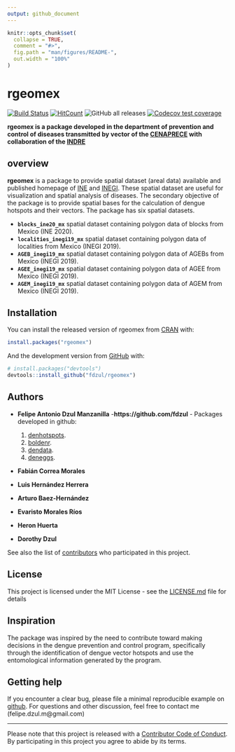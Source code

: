 ```yaml
---
output: github_document
---
```


<!-- README.md is generated from README.Rmd. Please edit that file -->

```r
knitr::opts_chunk$set(
  collapse = TRUE,
  comment = "#>",
  fig.path = "man/figures/README-",
  out.width = "100%"
)
```

# **rgeomex**
[![Build Status](https://travis-ci.com/fdzul/rgeomex.svg?branch=main)](https://travis-ci.com/fdzul/rgeomex) 
[![HitCount](http://hits.dwyl.com/fdzul/rgeomex.svg)](http://hits.dwyl.com/fdzul/rgeomex)
![GitHub all releases](https://img.shields.io/github/downloads/fdzul/rgeomex/total)
[![Codecov test coverage](https://codecov.io/gh/fdzul/rgeomex/branch/master/graph/badge.svg)](https://codecov.io/gh/fdzul/rgeomex?branch=master)

**rgeomex is a package developed in the department of prevention and control of diseases transmitted by vector of the [CENAPRECE](https://www.gob.mx/salud/cenaprece) with collaboration of the [INDRE](https://www.gob.mx/salud/acciones-y-programas/instituto-de-diagnostico-y-referencia-epidemiologicos-mision-vision-y-politica-de-calidad-181639?state=published)** 

## **overview**

**rgeomex** is a package to provide spatial dataset (areal data) available and published homepage of [INE](https://pautas.ine.mx/transparencia/mapas/) and [INEGI](https://www.inegi.org.mx/temas/mg). These spatial dataset are useful for visualization and spatial analysis of diseases. The secondary objective of the package is to provide spatial bases for the calculation of dengue hotspots and their vectors. The package has six spatial datasets.

  - **`blocks_ine20_mx`** spatial dataset containing polygon data of blocks from Mexico (INE 2020).
  - **`localities_inegi19_mx`** spatial dataset containing polygon data of localities from Mexico (INEGI 2019).
  - **`AGEB_inegi19_mx`** spatial dataset containing polygon data of AGEBs from Mexico (INEGI 2019).
  - **`AGEE_inegi19_mx`** spatial dataset containing polygon data of AGEE from Mexico (INEGI 2019).
  - **`AGEM_inegi19_mx`** spatial dataset containing polygon data of AGEM from Mexico (INEGI 2019).



## Installation

You can install the released version of rgeomex from [CRAN](https://CRAN.R-project.org) with:

``` r
install.packages("rgeomex")
```

And the development version from [GitHub](https://github.com/) with:

``` r
# install.packages("devtools")
devtools::install_github("fdzul/rgeomex")
```

## Authors

* **Felipe Antonio Dzul Manzanilla** -**https://github.com/fdzul** - Packages developed in github:

  1) [denhotspots](https://github.com/fdzul/denhotspots). 
  2) [boldenr](https://github.com/fdzul/boldenr). 
  3) [dendata](https://github.com/fdzul/dendata).
  4) [deneggs](https://github.com/fdzul/deneggs).

* **Fabián Correa Morales**
* **Luis Hernández Herrera**
* **Arturo Baez-Hernández**
* **Evaristo Morales Ríos**
* **Heron Huerta**
* **Dorothy Dzul**



See also the list of [contributors](https://github.com/fdzul/geomex/contributors) who participated in this project.

## License

This project is licensed under the MIT License - see the [LICENSE.md](LICENSE.md) file for details


## Inspiration

The package was inspired by the need to contribute toward making decisions in the dengue prevention and control program, specifically through the identification of dengue vector hotspots and use the entomological information generated by the program.

## Getting help

If you encounter a clear bug, please file a minimal reproducible example
on [github](https://github.com/fdzul/rgeomex/issues). For questions
and other discussion, feel free to contact me (felipe.dzul.m@gmail.com)

-----

Please note that this project is released with a [Contributor Code of
Conduct](https://dplyr.tidyverse.org/CODE_OF_CONDUCT). By participating
in this project you agree to abide by its terms.
